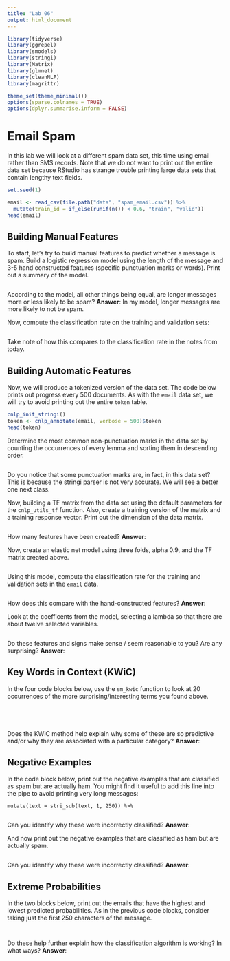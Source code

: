 ```yaml
---
title: "Lab 06"
output: html_document
---
```


```r
library(tidyverse)
library(ggrepel)
library(smodels)
library(stringi)
library(Matrix)
library(glmnet)
library(cleanNLP)
library(magrittr)

theme_set(theme_minimal())
options(sparse.colnames = TRUE)
options(dplyr.summarise.inform = FALSE)
```

# Email Spam

In this lab we will look at a different spam data set, this time using email
rather than SMS records. Note that we do not want to print out the entire
data set because RStudio has strange trouble printing large data sets that
contain lengthy text fields.

```r
set.seed(1)

email <- read_csv(file.path("data", "spam_email.csv")) %>%
  mutate(train_id = if_else(runif(n()) < 0.6, "train", "valid"))
head(email)
```

## Building Manual Features

To start, let's try to build manual features to predict whether a message is
spam. Build a logistic regression model using the length of the message and
3-5 hand constructed features (specific punctuation marks or words). Print
out a summary of the model.

```r

```

According to the model, all other things being equal, are longer messages more
or less likely to be spam? **Answer**: In my model, longer messages are more
likely to not be spam.

Now, compute the classification rate on the training and validation sets:

```r

```

Take note of how this compares to the classification rate in the notes from
today.

## Building Automatic Features

Now, we will produce a tokenized version of the data set. The code below prints
out progress every 500 documents. As with the `email` data set, we will try to
avoid printing out the entire `token` table.

```r
cnlp_init_stringi()
token <- cnlp_annotate(email, verbose = 500)$token
head(token)
```

Determine the most common non-punctuation marks in the data set by counting the
occurrences of every lemma and sorting them in descending order.

```r

```

Do you notice that some punctuation marks are, in fact, in this data set? This
is because the stringi parser is not very accurate. We will see a better one
next class.

Now, building a TF matrix from the data set using the default parameters for the
`cnlp_utils_tf` function. Also, create a training version of the matrix and a
training response vector. Print out the dimension of the data matrix.

```r

```

How many features have been created? **Answer**:

Now, create an elastic net model using three folds, alpha 0.9, and the TF
matrix created above.

```r

```

Using this model, compute the classification rate for the training and
validation sets in the `email` data.

```r

```

How does this compare with the hand-constructed features? **Answer**:

Look at the coefficents from the model, selecting a lambda so that there are
about twelve selected variables.

```r

```

Do these features and signs make sense / seem reasonable to you? Are any
surprising? **Answer**:

## Key Words in Context (KWiC)

In the four code blocks below, use the `sm_kwic` function to look at 20
occurrences of the more surprising/interesting terms you found above.

```r

```

```r

```

```r

```

```r

```

Does the KWiC method help explain why some of these are so predictive and/or
why they are associated with a particular category? **Answer**:

## Negative Examples

In the code block below, print out the negative examples that are classified
as spam but are actually ham. You might find it useful to add this line into
the pipe to avoid printing very long messages:

  `mutate(text = stri_sub(text, 1, 250)) %>%`


```r

```

Can you identify why these were incorrectly classified? **Answer**:

And now print out the negative examples that are classified as ham but are
actually spam.

```r

```

Can you identify why these were incorrectly classified? **Answer**:

## Extreme Probabilities

In the two blocks below, print out the emails that have the highest and lowest
predicted probabilities. As in the previous code blocks, consider taking just
the first 250 characters of the message.

```r

```

```r

```

Do these help further explain how the classification algorithm is working? In
what ways? **Answer**:
